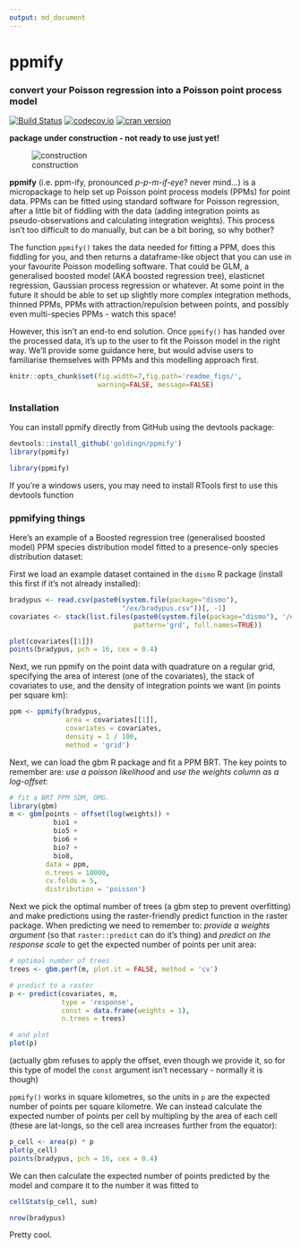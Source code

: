 ```yaml
---
output: md_document
---
```


# ppmify

### convert your Poisson regression into a Poisson point process model

[![Build Status](https://travis-ci.org/goldingn/ppmify.svg)](https://travis-ci.org/goldingn/ppmify)
[![codecov.io](https://codecov.io/github/goldingn/ppmify/coverage.svg?branch=master)](https://codecov.io/github/goldingn/ppmify)
[![cran version](http://www.r-pkg.org/badges/version/ppmify)](http://cran.rstudio.com/web/packages/ppmify)

**package under construction - not ready to use just yet!**

![construction](https://camo.githubusercontent.com/4a7cf94aedbd23c13cc2d75fdc3b2af5c816c208/687474703a2f2f7374617469632e646967672e636f6d2f7374617469632f696d616765732f6469676765722e676966)

**ppmify** (i.e. ppm-ify, pronounced *p-p-m-if-eye*? never mind...) is a micropackage to help set up Poisson point process models (PPMs) for point data.
PPMs can be fitted using standard software for Poisson regression, after a little bit of fiddling with the data (adding integration points as pseudo-observations and calculating integration weights).
This process isn't too difficult to do manually, but can be a bit boring, so why bother?

The function `ppmify()` takes the data needed for fitting a PPM, does this fiddling for you, and then returns a dataframe-like object that you can use in your favourite Poisson modelling software.
That could be GLM, a generalised boosted model (AKA boosted regression tree), elasticnet regression, Gaussian process regression or whatever.
At some point in the future it should be able to set up slightly more complex integration methods, thinned PPMs, PPMs with attraction/repulsion between points, and possibly even multi-species PPMs - watch this space!

However, this isn't an end-to end solution.
Once `ppmify()` has handed over the processed data, it's up to the user to fit the Poisson model in the right way.
We'll provide some guidance here, but would advise users to familiarise themselves with PPMs and this modelling approach first.

```r
knitr::opts_chunk$set(fig.width=7,fig.path='readme_figs/',
                      warning=FALSE, message=FALSE)
```

### Installation

You can install ppmify directly from GitHub using the devtools package:
  
```r
devtools::install_github('goldingn/ppmify')
library(ppmify)
```
```r
library(ppmify)
```

If you're a windows users, you may need to install RTools first to use this devtools function

### ppmifying things

Here's an example of a Boosted regression tree (generalised boosted model) PPM species distribution model fitted to a presence-only species distribution dataset:

First we load an example dataset contained in the `dismo` R package (install this first if it's not already installed):
```r
bradypus <- read.csv(paste0(system.file(package="dismo"),
                            "/ex/bradypus.csv"))[, -1]
covariates <- stack(list.files(paste0(system.file(package="dismo"), '/ex'),
                               pattern='grd', full.names=TRUE))

plot(covariates[[1]])
points(bradypus, pch = 16, cex = 0.4)
```

Next, we run ppmify on the point data with quadrature on a regular grid, specifying the area of interest (one of the covariates), the stack of covariates to use, and the density of integration points we want (in points per square km):

```r
ppm <- ppmify(bradypus,
              area = covariates[[1]],
              covariates = covariates,
              density = 1 / 100,
              method = 'grid')
```

Next, we can load the gbm R package and fit a PPM BRT.
The key points to remember are: *use a poisson likelihood* and *use the weights column as a log-offset*:

```r
# fit a BRT PPM SDM, OMG.
library(gbm)
m <- gbm(points ~ offset(log(weights)) +
           bio1 +
           bio5 +
           bio6 +
           bio7 +
           bio8,
         data = ppm,
         n.trees = 10000,
         cv.folds = 5,
         distribution = 'poisson')
```

Next we pick the optimal number of trees (a gbm step to prevent overfitting) and make predictions using the raster-friendly predict function in the raster package.
When predicting we need to remember to: *provide a weights argument* (so that `raster::predict` can do it's thing) and *predict on the response scale* to get the expected number of points per unit area:

```r
# optimal number of trees
trees <- gbm.perf(m, plot.it = FALSE, method = 'cv')

# predict to a raster
p <- predict(covariates, m,
             type = 'response',
             const = data.frame(weights = 1),
             n.trees = trees)

# and plot
plot(p)
```

(actually gbm refuses to apply the offset, even though we provide it, so for this type of model the `const` argument isn't necessary - normally it is though)

`ppmify()` works in square kilometres, so the units in `p` are the expected number of points per square kilometre.
We can instead calculate the expected number of points per cell by multipling by the area of each cell (these are lat-longs, so the cell area increases further from the equator):

```r
p_cell <- area(p) * p
plot(p_cell)
points(bradypus, pch = 16, cex = 0.4)
```

We can then calculate the expected number of points predicted by the model and compare it to the number it was fitted to

```r
cellStats(p_cell, sum)
```

```r
nrow(bradypus)
```

Pretty cool.
